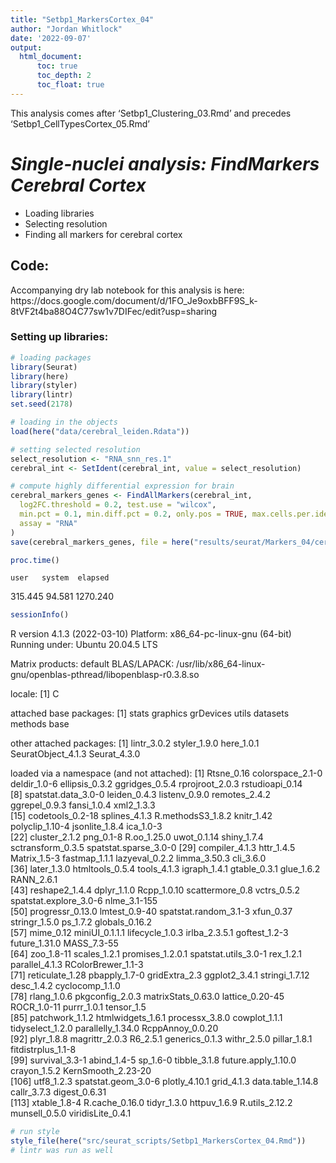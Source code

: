 ```yaml
---
title: "Setbp1_MarkersCortex_04"
author: "Jordan Whitlock"
date: '2022-09-07'
output:     
  html_document:
      toc: true
      toc_depth: 2
      toc_float: true
---
```

This analysis comes after 'Setbp1_Clustering_03.Rmd' and precedes 'Setbp1_CellTypesCortex_05.Rmd'

# *Single-nuclei analysis: FindMarkers Cerebral Cortex*
* Loading libraries
* Selecting resolution
* Finding all markers for cerebral cortex

## Code: 

Accompanying dry lab notebook for this analysis is here: https://docs.google.com/document/d/1FO_Je9oxbBFF9S_k-8tVF2t4ba88O4C77sw1v7DIFec/edit?usp=sharing

### Setting up libraries:

```r
# loading packages
library(Seurat)
library(here)
library(styler)
library(lintr)
set.seed(2178)

# loading in the objects
load(here("data/cerebral_leiden.Rdata"))
```

```r
# setting selected resolution
select_resolution <- "RNA_snn_res.1"
cerebral_int <- SetIdent(cerebral_int, value = select_resolution)
```

```r
# compute highly differential expression for brain
cerebral_markers_genes <- FindAllMarkers(cerebral_int,
  log2FC.threshold = 0.2, test.use = "wilcox",
  min.pct = 0.1, min.diff.pct = 0.2, only.pos = TRUE, max.cells.per.ident = 50,
  assay = "RNA"
)
save(cerebral_markers_genes, file = here("results/seurat/Markers_04/cerebral_markers.Rdata"))
```

```r
proc.time()
```
    user   system  elapsed 
 315.445   94.581 1270.240 

```r
sessionInfo()
```

R version 4.1.3 (2022-03-10)
Platform: x86_64-pc-linux-gnu (64-bit)
Running under: Ubuntu 20.04.5 LTS

Matrix products: default
BLAS/LAPACK: /usr/lib/x86_64-linux-gnu/openblas-pthread/libopenblasp-r0.3.8.so

locale:
[1] C

attached base packages:
[1] stats     graphics  grDevices utils     datasets  methods   base     

other attached packages:
[1] lintr_3.0.2        styler_1.9.0       here_1.0.1         SeuratObject_4.1.3 Seurat_4.3.0      

loaded via a namespace (and not attached):
  [1] Rtsne_0.16             colorspace_2.1-0       deldir_1.0-6           ellipsis_0.3.2         ggridges_0.5.4         rprojroot_2.0.3        rstudioapi_0.14       
  [8] spatstat.data_3.0-0    leiden_0.4.3           listenv_0.9.0          remotes_2.4.2          ggrepel_0.9.3          fansi_1.0.4            xml2_1.3.3            
 [15] codetools_0.2-18       splines_4.1.3          R.methodsS3_1.8.2      knitr_1.42             polyclip_1.10-4        jsonlite_1.8.4         ica_1.0-3             
 [22] cluster_2.1.2          png_0.1-8              R.oo_1.25.0            uwot_0.1.14            shiny_1.7.4            sctransform_0.3.5      spatstat.sparse_3.0-0 
 [29] compiler_4.1.3         httr_1.4.5             Matrix_1.5-3           fastmap_1.1.1          lazyeval_0.2.2         limma_3.50.3           cli_3.6.0             
 [36] later_1.3.0            htmltools_0.5.4        tools_4.1.3            igraph_1.4.1           gtable_0.3.1           glue_1.6.2             RANN_2.6.1            
 [43] reshape2_1.4.4         dplyr_1.1.0            Rcpp_1.0.10            scattermore_0.8        vctrs_0.5.2            spatstat.explore_3.0-6 nlme_3.1-155          
 [50] progressr_0.13.0       lmtest_0.9-40          spatstat.random_3.1-3  xfun_0.37              stringr_1.5.0          ps_1.7.2               globals_0.16.2        
 [57] mime_0.12              miniUI_0.1.1.1         lifecycle_1.0.3        irlba_2.3.5.1          goftest_1.2-3          future_1.31.0          MASS_7.3-55           
 [64] zoo_1.8-11             scales_1.2.1           promises_1.2.0.1       spatstat.utils_3.0-1   rex_1.2.1              parallel_4.1.3         RColorBrewer_1.1-3    
 [71] reticulate_1.28        pbapply_1.7-0          gridExtra_2.3          ggplot2_3.4.1          stringi_1.7.12         desc_1.4.2             cyclocomp_1.1.0       
 [78] rlang_1.0.6            pkgconfig_2.0.3        matrixStats_0.63.0     lattice_0.20-45        ROCR_1.0-11            purrr_1.0.1            tensor_1.5            
 [85] patchwork_1.1.2        htmlwidgets_1.6.1      processx_3.8.0         cowplot_1.1.1          tidyselect_1.2.0       parallelly_1.34.0      RcppAnnoy_0.0.20      
 [92] plyr_1.8.8             magrittr_2.0.3         R6_2.5.1               generics_0.1.3         withr_2.5.0            pillar_1.8.1           fitdistrplus_1.1-8    
 [99] survival_3.3-1         abind_1.4-5            sp_1.6-0               tibble_3.1.8           future.apply_1.10.0    crayon_1.5.2           KernSmooth_2.23-20    
[106] utf8_1.2.3             spatstat.geom_3.0-6    plotly_4.10.1          grid_4.1.3             data.table_1.14.8      callr_3.7.3            digest_0.6.31         
[113] xtable_1.8-4           R.cache_0.16.0         tidyr_1.3.0            httpuv_1.6.9           R.utils_2.12.2         munsell_0.5.0          viridisLite_0.4.1     


```r
# run style
style_file(here("src/seurat_scripts/Setbp1_MarkersCortex_04.Rmd"))
# lintr was run as well
```
